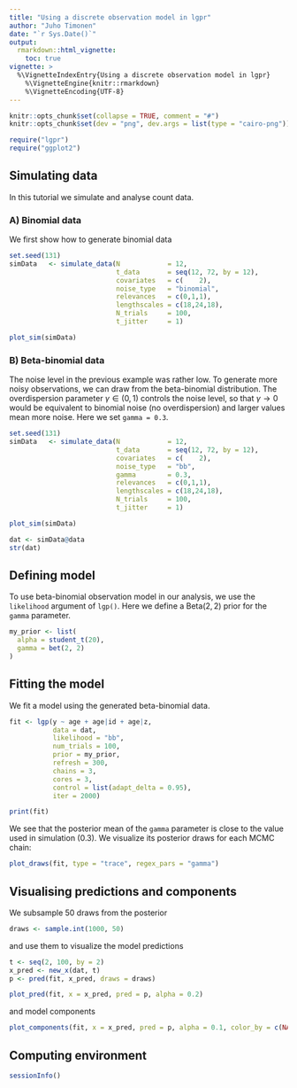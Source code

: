```yaml
---
title: "Using a discrete observation model in lgpr"
author: "Juho Timonen"
date: "`r Sys.Date()`"
output: 
  rmarkdown::html_vignette:
    toc: true
vignette: >
  %\VignetteIndexEntry{Using a discrete observation model in lgpr}
    %\VignetteEngine{knitr::rmarkdown}
    %\VignetteEncoding{UTF-8}
---
```


```r
knitr::opts_chunk$set(collapse = TRUE, comment = "#")
knitr::opts_chunk$set(dev = "png", dev.args = list(type = "cairo-png"))
```

```r
require("lgpr")
require("ggplot2")
```

## Simulating data

In this tutorial we simulate and analyse count data.

### A) Binomial data 
We first show how to generate binomial data
```r
set.seed(131)
simData   <- simulate_data(N            = 12,
                           t_data       = seq(12, 72, by = 12),
                           covariates   = c(    2),
                           noise_type   = "binomial",
                           relevances   = c(0,1,1),
                           lengthscales = c(18,24,18),
                           N_trials     = 100,
                           t_jitter     = 1)

plot_sim(simData)
```


### B) Beta-binomial data 
The noise level in the previous example was rather low. To generate more noisy observations, we can draw from the beta-binomial distribution.
The overdispersion parameter $\gamma \in (0,1)$ controls the noise level,
so that $\gamma \rightarrow 0$ would be equivalent to binomial noise (no overdispersion) and larger values mean more noise. Here we set `gamma = 0.3`.

```r
set.seed(131)
simData   <- simulate_data(N            = 12,
                           t_data       = seq(12, 72, by = 12),
                           covariates   = c(    2),
                           noise_type   = "bb",
                           gamma        = 0.3,
                           relevances   = c(0,1,1),
                           lengthscales = c(18,24,18),
                           N_trials     = 100,
                           t_jitter     = 1)

plot_sim(simData)
```

```r
dat <- simData@data
str(dat)
```

## Defining model
To use beta-binomial observation model in our analysis, we use the
`likelihood` argument of `lgp()`. Here we define a $\text{Beta}(2,2)$ prior for
the `gamma` parameter.

```r
my_prior <- list(
  alpha = student_t(20),
  gamma = bet(2, 2)
)
```

## Fitting the model

We fit a model using the generated beta-binomial data.
```r
fit <- lgp(y ~ age + age|id + age|z,
           data = dat,
           likelihood = "bb",
           num_trials = 100,
           prior = my_prior,
           refresh = 300,
           chains = 3,
           cores = 3,
           control = list(adapt_delta = 0.95),
           iter = 2000)
```

```r
print(fit)
```

We see that the posterior mean of the `gamma` parameter is close to the value used in simulation (0.3). We visualize its posterior draws for each MCMC chain:
```r
plot_draws(fit, type = "trace", regex_pars = "gamma")
```

## Visualising predictions and components

We subsample 50 draws from the posterior
```r
draws <- sample.int(1000, 50)
```

and use them to visualize the model predictions
```r
t <- seq(2, 100, by = 2)
x_pred <- new_x(dat, t)
p <- pred(fit, x_pred, draws = draws)
```

```r
plot_pred(fit, x = x_pred, pred = p, alpha = 0.2)
```

and model components
```r
plot_components(fit, x = x_pred, pred = p, alpha = 0.1, color_by = c(NA, NA, "z", "z"))
```


## Computing environment

```r
sessionInfo()
```
